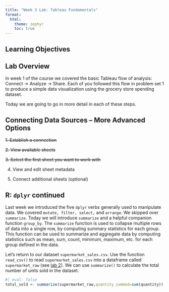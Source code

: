```yaml
---
title: "Week 3 Lab: Tableau Fundamentals"
format: 
  html:
    theme: zephyr
    toc: true
---
```


## Learning Objectives

## Lab Overview

In week 1 of the course we covered the basic Tableau flow of analysis: Connect -> Analyze -> Share. Each of you followed this flow in problem set 1 to produce a simple data visualization using the grocery store spending dataset. 

Today we are going to go in more detail in each of these steps.

## Connecting Data Sources -- More Advanced Options

~~1.  Establish a connection~~

~~2.  View available sheets~~

~~3.  Select the first sheet you want to work with~~

4.  View and edit sheet metadata

5.  Connect additional sheets (optional)


## R: `dplyr` continued

Last week we introduced the five `dplyr` verbs generally used to manipulate data.  We covered `mutate, filter, select,` and `arrange`.  We skipped over `summarize`.  Today we will introduce `summarize` and a helpful companion function `group_by`.  The `summarize` function is used to collapse multiple rows of data into a single row, by computing summary statistics for each group. This function can be used to summarize and aggregate data by computing statistics such as mean, sum, count, minimum, maximum, etc. for each group defined in the data. 

Let's return to our dataset `supermarket_sales.csv`.  Use the function `read_csv()` to read `supermarket_sales.csv` into a dataframe called `supermarket_raw` (see [lab 2](../week_02/lab_00_week_02.html#read-the-data-into-r)). We can use `summarize()` to calculate the total number of units sold in the dataset.   

```r
#| eval: false
total_sold <- summarize(supermarket_raw,quantity_summed=sum(quantity)) 


```

